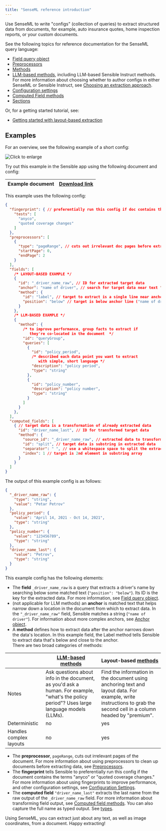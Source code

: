 ```yaml
---
title: "SenseML reference introduction"
---
```


Use SenseML to write "configs" (collection of queries) to extract structured data from documents, for example, auto insurance quotes, home inspection reports, or your custom documents.

See the following topics for reference documentation for the SenseML query language:

* [Field query object](/senseml-reference/field-query-object/index-field-query-object)
* [Preprocessors](/senseml-reference/preprocessors/index-preprocessors)
* [Methods](/senseml-reference/methods/index-methods)
* [LLM-based methods](/senseml-reference/llm-based-methods/index-llm-based-methods), including LLM-based Sensible Instruct methods. For more information about choosing whether to author configs in either SenseML or Sensible Instruct, see [Choosing an extraction approach](/welcome/author).
* [Configuration settings](/senseml-reference/config-settings/index-config-settings)
* [Computed Field methods](/senseml-reference/computed-field-methods/index-computed-field-methods)
* [Sections](/senseml-reference/sections/index-sections)

Or, for a getting started tutorial, see:

* [Getting started with layout-based extraction](/welcome/getting-started-ai)

## Examples

For an overview, see the following example of a short config:

![Click to enlarge](/images/senseml_intro.png)

Try out this example in the Sensible app using the following document and config:

| Example document | [Download link](https://raw.githubusercontent.com/sensible-hq/sensible-docs/main/readme-sync/assets/v0/pdfs/split.pdf) |
| ---------------- | ---------------------------------------------------------------------------------------------------------------------- |

This example uses the following config:


```json JSON 
{
  "fingerprint": { // preferentially run this config if doc contains the test strings
    "tests": [
      "anyco",
      "quoted coverage changes"
    ]
  },
  "preprocessors": [
    {
      "type": "pageRange", // cuts out irrelevant doc pages before extraction
      "startPage": 0,
      "endPage": 2
    }
  ],
  "fields": [
    /* LAYOUT-BASED EXAMPLE */
    {
      "id": "_driver_name_raw", // ID for extracted target data
      "anchor": "name of driver", // search for target data near text "name of driver" in doc
      "method": {
        "id": "label", // target to extract is a single line near anchor line
        "position": "below" // target is below anchor line ("name of driver")
      }
    },
    /* LLM-BASED EXAMPLE */
    {
      "method": {
        /* to improve performance, group facts to extract if 
           they're co-located in the document  */
        "id": "queryGroup",
        "queries": [
          {
            "id": "policy_period",
            /* described each data point you want to extract
               with simple, short language */
            "description": "policy period",
            "type": "string"
          },
          {
            "id": "policy_number",
            "description": "policy number",
            "type": "string"
          }
        ]
      }
    },
  ],
  "computed_fields": [
    { // target data is a transformation of already extracted data
      "id": "driver_name_last", // ID for transformed target data
      "method": {
        "source_id": "_driver_name_raw", // extracted data to transform
        "id": "split", // target data is substring in extracted data
        "separator": " ", // use a whitespace space to split the extracted data into substring array
        "index": 1 // target is 2nd element in substring array
      }
    }
  ]
}
```
The output of this example config is as follows:


```JSON JSON 
{
  "_driver_name_raw": {
    "type": "string",
    "value": "Petar Petrov"
  },
  "policy_period": {
    "value": "April 14, 2021 - Oct 14, 2021",
    "type": "string"
  },
  "policy_number": {
    "value": "123456789",
    "type": "string"
  },
  "driver_name_last": {
    "value": "Petrov",
    "type": "string"
  }
}
```
This example config has the following elements:

* The **field** `_driver_name_raw` is a query that extracts a driver's name by searching below some matched text (`"position": "below"`). Its ID is the key for the extracted data. For more information, see [Field query object](/senseml-reference/field-query-object/index-field-query-object).
* (not applicable for LLM methods) an **anchor** is matched text that helps narrow down a location in the document from which to extract data. In the `"_driver_name_raw"` field, Sensible matches a string (`"name of driver"`). For information about more complex anchors, see [Anchor object](/senseml-reference/field-query-object/anchor).
* A **method** defines how to extract data after the anchor narrows down the data's location. In this example field, the Label method tells Sensible to extract data that's below and close to the anchor.  
There are two broad categories of methods:  

|                                              | [LLM-based methods](/senseml-reference/llm-based-methods/index-llm-based-methods)                                                                                                |  Layout-based [methods](/senseml-reference/methods/index-methods)                                                                                                                              |  
| -------------------------------------------- | ------------------------------------------------------------------------------------------------------------------------------------------- | ------------------------------------------------------------------------------------------------------------------------------------------------------------------- |  
| Notes                                        | Ask questions about info in the document, as you'd ask a human. For example, "what's the policy period"? Uses large language models (LLMs). | Find the information in the document using anchoring text and layout data. For example, write instructions to grab the second cell in a column headed by "premium". |  
| Deterministic                                | no                                                                                                                                          | yes                                                                                                                                                                 |  
| Handles complex layouts                      | no                                                                                                                                          | yes                                                                                                                                                                 |

* The **preprocessor**, `pageRange`, cuts out irrelevant pages of the document. For more information about using preprocessors to clean up documents before extracting data, see [Preprocessors](/senseml-reference/preprocessors/index-preprocessors).
* The **fingerprint** tells Sensible to preferentially run this config if the document contains the terms "anyco" or "quoted coverage changes." For more information about using fingerprints to improve performance, and other configuration settings, see [Configuration Settings](/senseml-reference/config-settings/index-config-settings).
* The **computed field** `"driver_name_last"` extracts the last name from the raw output of the `_driver_name_raw` field. For more information about transforming field output, see [Computed field methods](/senseml-reference/computed-field-methods/index-computed-field-methods). You can also capture the full name as typed output. See [types](/senseml-reference/field-query-object/types).

Using SenseML, you can extract just about any text, as well as image coordinates, from a document. Happy extracting!
